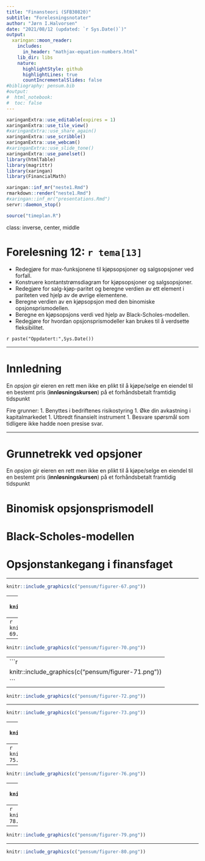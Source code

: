 ```yaml
---
title: "Finansteori (SFB30820)"
subtitle: "Forelesningsnotater"
author: "Jørn I.Halvorsen"
date: "2021/08/12 (updated: `r Sys.Date()`)"
output:
  xaringan::moon_reader:
    includes:
      in_header: "mathjax-equation-numbers.html"
    lib_dir: libs
    nature:
      highlightStyle: github
      highlightLines: true
      countIncrementalSlides: false
#bibliography: pensum.bib
#output: 
#  html_notebook:
#  toc: false
---
```


```r
xaringanExtra::use_editable(expires = 1)
xaringanExtra::use_tile_view()
#xaringanExtra::use_share_again()
xaringanExtra::use_scribble()
xaringanExtra::use_webcam()
#xaringanExtra::use_slide_tone()
xaringanExtra::use_panelset()
library(htmlTable)
library(magrittr)
library(xaringan)
library(FinancialMath)
```

```r
xaringan::inf_mr("neste1.Rmd")
rmarkdown::render("neste1.Rmd")
#xaringan::inf_mr("presentations.Rmd")
servr::daemon_stop()
```

```r
source("timeplan.R")
```

class: inverse, center, middle

# Forelesning 12: `r tema[13]`

- Redegjøre for max-funksjonene til kjøpsopsjoner og salgsopsjoner ved forfall.
- Konstruere kontantstrømsdiagram for kjøpsopsjoner og salgsopsjoner.
- Redegjøre for salg-kjøp-paritet og beregne verdien av ett element i pariteten ved hjelp av de øvrige elementene.
- Beregne verdien av en kjøpsopsjon med den binomiske opsjonsprismodellen.
- Beregne en kjøpsopsjons verdi ved hjelp av Black-Scholes-modellen.
- Redegjøre for hvordan opsjonsprismodeller kan brukes til å verdsette fleksibilitet.

`r paste("Oppdatert:",Sys.Date())`

---

# Innledning

En *opsjon* gir eieren en rett men ikke en plikt til å kjøpe/selge en eiendel til en bestemt pris (**innløsningskursen**) på et forhåndsbetalt framtidig tidspunkt

Fire grunner:
1. Benyttes i bedriftenes risikostyring 
1. Øke din avkastning i kapitalmarkedet
1. Utbredt finansielt instrument
1. Besvare spørsmål som tidligere ikke hadde noen presise svar.

---

# Grunnetrekk ved opsjoner

En *opsjon* gir eieren en rett men ikke en plikt til å kjøpe/selge en eiendel til en bestemt pris (**innløsningskursen**) på et forhåndsbetalt framtidig tidspunkt

# Binomisk opsjonsprismodell

# Black-Scholes-modellen

# Opsjonstankegang i finansfaget


---

```r
knitr::include_graphics(c("pensum/figurer-67.png"))
```

---
```r
knitr::include_graphics(c("pensum/figurer-68.png"))
```

---
```r
knitr::include_graphics(c("pensum/figurer-69.png"))
```
---

```r
knitr::include_graphics(c("pensum/figurer-70.png"))
```

---
```r
knitr::include_graphics(c("pensum/figurer-71.png"))
```
---

```r
knitr::include_graphics(c("pensum/figurer-72.png"))
```
---

```r
knitr::include_graphics(c("pensum/figurer-73.png"))
```
---
```r
knitr::include_graphics(c("pensum/figurer-74.png"))
```
---
```r
knitr::include_graphics(c("pensum/figurer-75.png"))
```
---
```r
knitr::include_graphics(c("pensum/figurer-76.png"))
```
---
```r
knitr::include_graphics(c("pensum/figurer-77.png"))
```
---
```r
knitr::include_graphics(c("pensum/figurer-78.png"))
```
---
```r
knitr::include_graphics(c("pensum/figurer-79.png"))
```
---
```r
knitr::include_graphics(c("pensum/figurer-80.png"))
```



